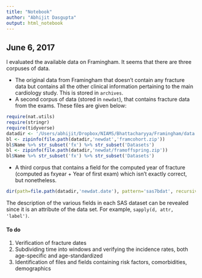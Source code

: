 ```yaml
---
title: "Notebook"
author: "Abhijit Dasgupta"
output: html_notebook
---
```


## June 6, 2017

I evaluated the available data on Framingham. It seems that there are three corpuses of data. 

+ The original data from Framingham that doesn't contain any fracture data but contains all the other clinical information pertaining to the main cardiology study. This is stored in `archives`. 
+ A second corpus of data (stored in `newdat`), that contains fracture data from the exams. These files are given below:
```r
require(nat.utils)
require(stringr)
require(tidyverse)
datadir <- '/Users/abhijit/Dropbox/NIAMS/Bhattacharyya/Framingham/data'
bl <- zipinfo(file.path(datadir,'newdat','framcohort.zip'))
bl$Name %>% str_subset('fx') %>% str_subset('Datasets')
bl <- zipinfo(file.path(datadir,'newdat/framoffspring.zip'))
bl$Name %>% str_subset('fx') %>% str_subset('Datasets')
```
+ A third corpus that contains a field for the computed year of fracture (computed as fxyear + Year of first exam) which isn't exactly correct, but nonetheless. 
```r
dir(path=file.path(datadir,'newdat.date'), pattern='sas7bdat', recursive=T)
```

The description of the various fields in each SAS dataset can be 
revealed since it is an attribute of the data set. For example, `sapply(d, attr, 'label')`. 

#### To do

1. Verification of fracture dates
2. Subdividing time into windows and verifying the incidence rates, both age-specific and age-standardized
3. Identification of files and fields containing risk factors, comorbidities, demographics

